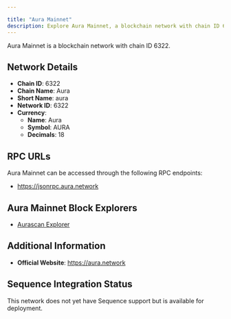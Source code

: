 ```yaml
---

title: "Aura Mainnet"
description: Explore Aura Mainnet, a blockchain network with chain ID 6322. Learn about its native currency, Aura, and how to interact with the network.
---
```




Aura Mainnet is a blockchain network with chain ID 6322.

## Network Details

- **Chain ID**: 6322
- **Chain Name**: Aura
- **Short Name**: aura
- **Network ID**: 6322
- **Currency**: 
  - **Name**: Aura
  - **Symbol**: AURA
  - **Decimals**: 18

## RPC URLs

Aura Mainnet can be accessed through the following RPC endpoints:

- https://jsonrpc.aura.network

## Aura Mainnet Block Explorers

- [Aurascan Explorer](https://aurascan.io)

## Additional Information

- **Official Website**: https://aura.network

## Sequence Integration Status

This network does not yet have Sequence support but is available for deployment.
